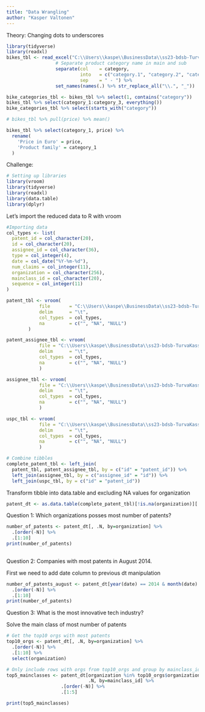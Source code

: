 ```yaml
---
title: "Data Wrangling"
author: "Kasper Valtonen"
---
```


Theory:
Changing dots to underscores
```r
library(tidyverse)
library(readxl)
bikes_tbl <- read_excel("C:\\Users\\kaspe\\BusinessData\\ss23-bdsb-TurvaKassu\\00_data\\01_bike_sales\\01_raw_data\\bikes.xlsx") %>%
                  # Separate product category name in main and sub
                  separate(col    = category,
                           into   = c("category.1", "category.2", "category.3"),
                           sep    = " - ") %>%
                  set_names(names(.) %>% str_replace_all("\\.", "_"))

bike_categories_tbl <- bikes_tbl %>% select(1, contains("category"))
bikes_tbl %>% select(category_1:category_3, everything())
bike_categories_tbl %>% select(starts_with("category"))

# bikes_tbl %>% pull(price) %>% mean()

bikes_tbl %>% select(category_1, price) %>%
  rename(
    'Price in Euro' = price,
    'Product family' = category_1
  )
```

Challenge:
```r
# Setting up libraries
library(vroom)
library(tidyverse)
library(readxl)
library(data.table)
library(dplyr)

```

Let's import the reduced data to R with vroom
```r
#Importing data
col_types <- list(
  patent_id = col_character(20),
  id = col_character(20),
  assignee_id = col_character(36),
  type = col_integer(4),
  date = col_date("%Y-%m-%d"),
  num_claims = col_integer(11),
  organization = col_character(256),
  mainclass_id = col_character(20),
  sequence = col_integer(11)
)

patent_tbl <- vroom(
            file       = "C:\\Users\\kaspe\\BusinessData\\ss23-bdsb-TurvaKassu\\00_data\\03_dataWrangling\\patent.tsv", 
            delim      = "\t", 
            col_types  = col_types,
            na         = c("", "NA", "NULL")
        )

patent_assignee_tbl <- vroom(
            file = "C:\\Users\\kaspe\\BusinessData\\ss23-bdsb-TurvaKassu\\00_data\\03_dataWrangling\\patent_assignee.tsv",
            delim      = "\t", 
            col_types  = col_types,
            na         = c("", "NA", "NULL")
            )

assignee_tbl <- vroom(
            file = "C:\\Users\\kaspe\\BusinessData\\ss23-bdsb-TurvaKassu\\00_data\\03_dataWrangling\\assignee.tsv",
            delim      = "\t", 
            col_types  = col_types,
            na         = c("", "NA", "NULL")
            )

uspc_tbl <- vroom(
            file = "C:\\Users\\kaspe\\BusinessData\\ss23-bdsb-TurvaKassu\\00_data\\03_dataWrangling\\uspc.tsv",
            delim      = "\t", 
            col_types  = col_types,
            na         = c("", "NA", "NULL")
            )

# Combine tibbles
complete_patent_tbl <- left_join(
  patent_tbl, patent_assignee_tbl, by = c("id" = "patent_id")) %>%
  left_join(assignee_tbl, by = c("assignee_id" = "id")) %>%
  left_join(uspc_tbl, by = c("id" = "patent_id"))
```

Transform tibble into data.table and excluding NA values for organization
```r
patent_dt <- as.data.table(complete_patent_tbl)[!is.na(organization)][!is.na(mainclass_id)]
```

Question 1: Which organizations posses most number of patents?
```r
number_of_patents <- patent_dt[, .N, by=organization] %>%
  .[order(-N)] %>%
  .[1:10]
print(number_of_patents)
  
```

Question 2: Companies with most patents in August 2014.

First we need to add date column to previous dt manipulation
```r
number_of_patents_august <- patent_dt[year(date) == 2014 & month(date) == 8, .N, by=organization] %>%
  .[order(-N)] %>%
  .[1:10]
print(number_of_patents)

```

Question 3: What is the most innovative tech industry?

Solve the main class of most number of patents
```r
# Get the top10 orgs with most patents
top10_orgs <- patent_dt[, .N, by=organization] %>%
  .[order(-N)] %>%
  .[1:10] %>%
  select(organization)

# Only include rows with orgs from top10_orgs and group by mainclass_id
top5_mainclasses <- patent_dt[organization %in% top10_orgs$organization, 
                              .N, by=mainclass_id] %>%
                    .[order(-N)] %>%
                    .[1:5]

print(top5_mainclasses)

```
